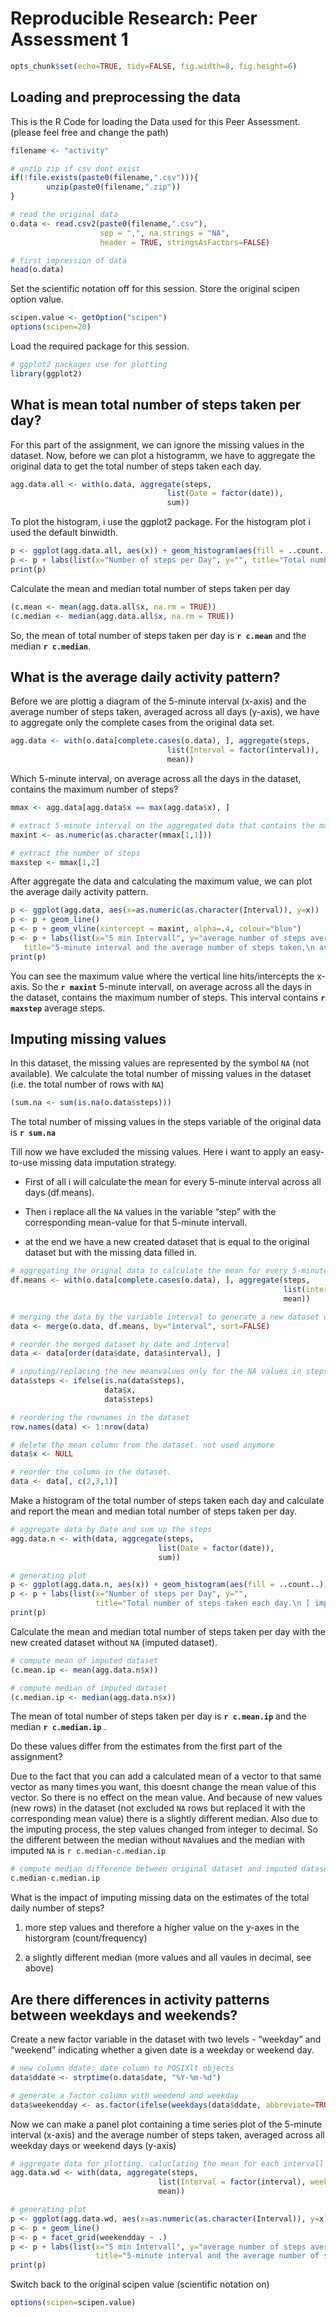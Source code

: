 # Reproducible Research: Peer Assessment 1

```r
opts_chunk$set(echo=TRUE, tidy=FALSE, fig.width=8, fig.height=6)
```


## Loading and preprocessing the data

This is the R Code for loading the Data used for this Peer Assessment.
(please feel free and change the path)

```r
filename <- "activity"

# unzip zip if csv dont exist
if(!file.exists(paste0(filename,".csv"))){
        unzip(paste0(filename,".zip"))
}        

# read the original data 
o.data <- read.csv2(paste0(filename,".csv"), 
                    sep = ",", na.strings = "NA", 
                    header = TRUE, stringsAsFactors=FALSE)

# first impression of data
head(o.data)
```

Set the scientific notation off for this session. Store the original scipen option value.

```r
scipen.value <- getOption("scipen")
options(scipen=20)
```

Load the required package for this session.

```r
# ggplot2 packages use for plotting
library(ggplot2)
```


## What is mean total number of steps taken per day?

For this part of the assignment, we can ignore the missing values in the dataset.
Now, before we can plot a histogramm, we have to aggregate the original data to get the total number of steps taken each day.

```r
agg.data.all <- with(o.data, aggregate(steps, 
                                   list(Date = factor(date)), 
                                   sum))
```

To plot the histogram, i use the ggplot2 package. For the histogram plot i used the default binwidth.

```r
p <- ggplot(agg.data.all, aes(x)) + geom_histogram(aes(fill = ..count..))
p <- p + labs(list(x="Number of steps per Day", y="", title="Total number of steps taken each day\n"))
print(p)
```

Calculate the mean and median total number of steps taken per day

```r
(c.mean <- mean(agg.data.all$x, na.rm = TRUE))
(c.median <- median(agg.data.all$x, na.rm = TRUE))
```

So, the mean of total number of steps taken per day is **`r c.mean`** and the median **`r c.median`**.


## What is the average daily activity pattern?

Before we are plottig a diagram of the 5-minute interval (x-axis) and the average number of steps taken, averaged across all days (y-axis), we have to aggregate only the complete cases from the original data set.

```r
agg.data <- with(o.data[complete.cases(o.data), ], aggregate(steps, 
                                   list(Interval = factor(interval)), 
                                   mean))
```


Which 5-minute interval, on average across all the days in the dataset, contains the maximum number of steps?

```r
mmax <- agg.data[agg.data$x == max(agg.data$x), ]

# extract 5-minute interval on the aggregated data that contains the maximum number of steps
maxint <- as.numeric(as.character(mmax[1,1]))

# extract the number of steps
maxstep <- mmax[1,2]
```

After aggregate the data and calculating the maximum value, we can plot the average daily activity pattern.

```r
p <- ggplot(agg.data, aes(x=as.numeric(as.character(Interval)), y=x)) 
p <- p + geom_line()
p <- p + geom_vline(xintercept = maxint, alpha=.4, colour="blue")
p <- p + labs(list(x="5 min Intervall", y="average number of steps averaged across all days", 
   title="5-minute interval and the average number of steps taken,\n averaged across all days\n (October 2012 to November 2012\n)"))
print(p)
```

You can see the maximum value where the vertical line hits/intercepts the x-axis. So the **`r maxint`** 5-minute intervall, on average across all the days in the dataset, contains the maximum number of steps. This interval contains **`r maxstep`** average steps.


## Imputing missing values

In this dataset, the missing values are represented by the symbol `NA` (not available). We calculate the total number of missing values in the dataset (i.e. the total number of rows with `NA`)


```r
(sum.na <- sum(is.na(o.data$steps)))
```

The total number of missing values in the steps variable of the original data is **`r sum.na`**

Till now we have excluded the missing values. Here i want to apply an easy-to-use missing data imputation strategy. 

- First of all i will calculate the mean for every 5-minute interval across all days (df.means).

- Then i replace all the `NA` values in the variable "step" with the corresponding mean-value for that 5-minute intervall.

- at the end we have a new created dataset that is equal to the original dataset but with the missing data filled in.

```r
# aggregating the orignal data to calculate the mean for every 5-minutes interval
df.means <- with(o.data[complete.cases(o.data), ], aggregate(steps, 
                                                             list(interval = factor(interval)), 
                                                             mean))

# merging the data by the variable interval to generate a new dataset with the the new mean value corresponding to the interval.
data <- merge(o.data, df.means, by="interval", sort=FALSE)

# reorder the merged dataset by date and interval
data <- data[order(data$date, data$interval), ]

# inputing/replacing the new meanvalues only for the NA values in steps.
data$steps <- ifelse(is.na(data$steps),
                     data$x,
                     data$steps)

# reordering the rownames in the dataset
row.names(data) <- 1:nrow(data)

# delete the mean column from the dataset. not used anymore
data$x <- NULL

# reorder the column in the dataset.
data <- data[, c(2,3,1)]
```

Make a histogram of the total number of steps taken each day and calculate and report the mean and median total number of steps taken per day.

```r
# aggregate data by Date and sum up the steps
agg.data.n <- with(data, aggregate(steps, 
                                 list(Date = factor(date)), 
                                 sum))

# generating plot
p <- ggplot(agg.data.n, aes(x)) + geom_histogram(aes(fill = ..count..))
p <- p + labs(list(x="Number of steps per Day", y="", 
                   title="Total number of steps taken each day.\n [ impute missing values ]\n"))
print(p)
```

Calculate the mean and median total number of steps taken per day with the new created dataset without `NA` (imputed dataset).

```r
# compute mean of imputed dataset
(c.mean.ip <- mean(agg.data.n$x))

# compute median of imputed dataset
(c.median.ip <- median(agg.data.n$x))
```

The mean of total number of steps taken per day is **`r c.mean.ip`** and the median **`r c.median.ip`** .  

  
Do these values differ from the estimates from the first part of the assignment?

Due to the fact that you can add a calculated mean of a vector to that same vector as many times you want, this doesnt change the mean value of this vector.
So there is no effect on the mean value.
And because of new values (new rows) in the dataset (not excluded `NA` rows but replaced it with the corresponding mean value) there is a slightly different median. Also due to the imputing process, the step values changed from integer to decimal. So the different between the median without `NA`values and the median with imputed `NA` is `r c.median-c.median.ip`

```r
# compute median difference between original dataset and imputed dataset
c.median-c.median.ip
```

What is the impact of imputing missing data on the estimates of the total
daily number of steps?

1. more step values and therefore a higher value on the y-axes in the historgram (count/frequency)

2. a slightly different median (more values and all vaules in decimal, see above)


## Are there differences in activity patterns between weekdays and weekends?

Create a new factor variable in the dataset with two levels - "weekday" and "weekend" indicating whether a given date is a weekday or weekend day.

```r
# new column ddate: date column to POSIXlt objects
data$ddate <- strptime(o.data$date, "%Y-%m-%d")

# generate a factor column with weedend and weekday
data$weekendday <- as.factor(ifelse(weekdays(data$ddate, abbreviate=TRUE) %in% c("Sa","So"), "weekend", "weekday"))
```

Now we can make a panel plot containing a time series plot of the 5-minute interval (x-axis) and the average number of steps taken, averaged across all weekday days or weekend days (y-axis)

```r
# aggregate data for plotting. caluclating the mean for each intervall for weekdays and weekends
agg.data.wd <- with(data, aggregate(steps, 
                                 list(Interval = factor(interval), weekendday = weekendday), 
                                 mean))

# generating plot
p <- ggplot(agg.data.wd, aes(x=as.numeric(as.character(Interval)), y=x))
p <- p + geom_line()
p <- p + facet_grid(weekendday ~ .)
p <- p + labs(list(x="5 min Intervall", y="average number of steps averaged across all days", 
                   title="5-minute interval and the average number of steps taken,\n averaged across all days, seperated in Weekdays and Weekends\n (October 2012 to November 2012)\n"))
print(p)
```

Switch back to the original scipen value (scientific notation on)

```r
options(scipen=scipen.value)
```
